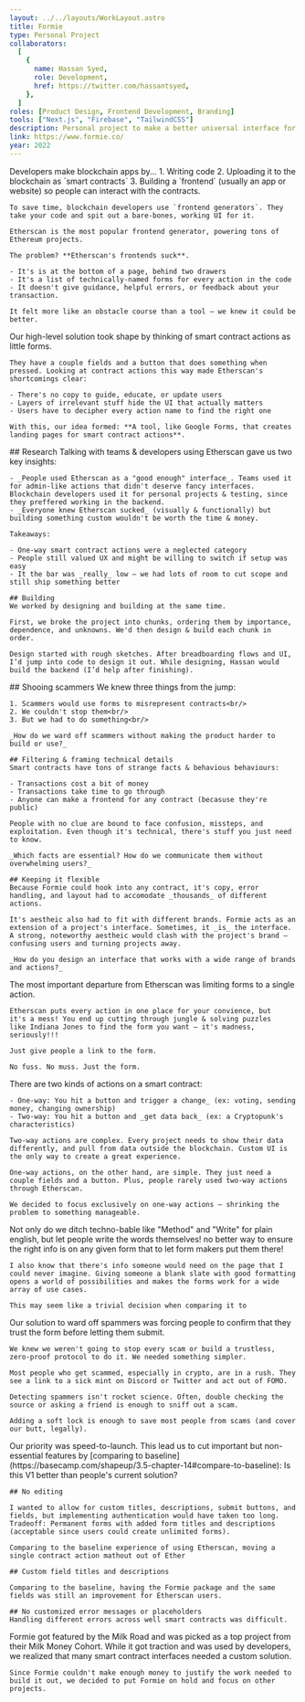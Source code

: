 ```yaml
---
layout: ../../layouts/WorkLayout.astro
title: Formie
type: Personal Project
collaborators:
  [
    {
      name: Hassan Syed,
      role: Development,
      href: https://twitter.com/hassantsyed,
    },
  ]
roles: [Product Design, Frontend Development, Branding]
tools: ["Next.js", "Firebase", "TailwindCSS"]
description: Personal project to make a better universal interface for smart contracts.
link: https://www.formie.co/
year: 2022
---
```



<Section title="Problem">
  <SubSection
    images={[
      { 
        src: "/work/formie/annotated-etherscan-page.png", 
        alt: "Etherscan's interface for smart contract actions",
      }
    ]}
  >
    Developers make blockchain apps by...
    1. Writing code
    2. Uploading it to the blockchain as `smart contracts`
    3. Building a `frontend` (usually an app or website) so people can interact with the contracts.

    To save time, blockchain developers use `frontend generators`. They take your code and spit out a bare-bones, working UI for it.

    Etherscan is the most popular frontend generator, powering tons of Ethereum projects.

    The problem? **Etherscan's frontends suck**.

    - It's is at the bottom of a page, behind two drawers
    - It's a list of technically-named forms for every action in the code
    - It doesn't give guidance, helpful errors, or feedback about your transaction.

    It felt more like an obstacle course than a tool — we knew it could be better.

  </SubSection>
</Section>

<Section title="Idea">
  <SubSection
    images={[
      { 
        src: "/work/formie/first-idea-for-form-builder.png", 
        alt: "First sketch of form builder UI",
      }
    ]}
  > 
    Our high-level solution took shape by thinking of smart contract actions as little forms.
    
    They have a couple fields and a button that does something when pressed. Looking at contract actions this way made Etherscan's shortcomings clear:

    - There's no copy to guide, educate, or update users
    - Layers of irrelevant stuff hide the UI that actually matters
    - Users have to decipher every action name to find the right one

    With this, our idea formed: **A tool, like Google Forms, that creates landing pages for smart contract actions**.

  </SubSection>
</Section>

<Section title="Process">
  <SubSection
    images={[
      { 
        src: "/work/formie/process/chunks.png", 
        alt: "Work chunks, sequenced in FigJam",
      },
      { 
        src: "/work/formie/process/flow.png", 
        alt: "First breadboard flow",
      },
    ]} 
    isUsingCarouselle={true}
  >
    ## Research
    Talking with teams & developers using Etherscan gave us two key insights:

    - _People used Etherscan as a "good enough" interface_. Teams used it for admin-like actions that didn't deserve fancy interfaces. Blockchain developers used it for personal projects & testing, since they preffered working in the backend.
    - _Everyone knew Etherscan sucked_ (visually & functionally) but building something custom wouldn't be worth the time & money.

    Takeaways:

    - One-way smart contract actions were a neglected category
    - People still valued UX and might be willing to switch if setup was easy
    - It the bar was _really_ low — we had lots of room to cut scope and still ship something better

    ## Building
    We worked by designing and building at the same time.

    First, we broke the project into chunks, ordering them by importance, dependence, and unknowns. We'd then design & build each chunk in order.

    Design started with rough sketches. After breadboarding flows and UI, I’d jump into code to design it out. While designing, Hassan would build the backend (I’d help after finishing).

  </SubSection>
</Section>

<Section title="Challenges">
  <SubSection>
    ## Shooing scammers
    We knew three things from the jump:
    
    1. Scammers would use forms to misrepresent contracts<br/>
    2. We couldn't stop them<br/>
    3. But we had to do something<br/>

    _How do we ward off scammers without making the product harder to build or use?_

    ## Filtering & framing technical details
    Smart contracts have tons of strange facts & behavious behaviours:

    - Transactions cost a bit of money
    - Transactions take time to go through
    - Anyone can make a frontend for any contract (becasuse they're public)

    People with no clue are bound to face confusion, missteps, and exploitation. Even though it's technical, there's stuff you just need to know.

    _Which facts are essential? How do we communicate them without overwhelming users?_

    ## Keeping it flexible
    Because Formie could hook into any contract, it's copy, error handling, and layout had to accomodate _thousands_ of different actions.

    It's aestheic also had to fit with different brands. Formie acts as an extension of a project's interface. Sometimes, it _is_ the interface. A strong, noteworthy aestheic would clash with the project's brand — confusing users and turning projects away.

    _How do you design an interface that works with a wide range of brands and actions?_

  </SubSection>
</Section>

<Section title="One page, one action">
  <SubSection>
    The most important departure from Etherscan was limiting forms to a single
    action.
    
    Etherscan puts every action in one place for your convience, but
    it's a mess! You end up cutting through jungle & solving puzzles
    like Indiana Jones to find the form you want — it's madness, seriously!!!

    Just give people a link to the form.

    No fuss. No muss. Just the form.

  </SubSection>
</Section>

<Section title="One-way actions only">
  <SubSection>
    There are two kinds of actions on a smart contract: 
    
    - One-way: You hit a button and trigger a change_ (ex: voting, sending money, changing ownership) 
    - Two-way: You hit a button and _get data back_ (ex: a Cryptopunk's characteristics) 
    
    Two-way actions are complex. Every project needs to show their data differently, and pull from data outside the blockchain. Custom UI is the only way to create a great experience.

    One-way actions, on the other hand, are simple. They just need a couple fields and a button. Plus, people rarely used two-way actions through Etherscan.

    We decided to focus exclusively on one-way actions — shrinking the problem to something manageable.

  </SubSection>
</Section>

<Section title="Human words">
  <SubSection>
    Not only do we ditch techno-bable like "Method" and "Write" for plain english, but let people write the words themselves! no better way to ensure the right info is on any given form that to let form makers put them there!

    I also know that there's info someone would need on the page that I could never imagine. Giving someone a blank slate with good formatting opens a world of possibilities and makes the forms work for a wide array of use cases.

    This may seem like a trivial decision when comparing it to

  </SubSection>
</Section>

<Section title="Force to confirm trust">
  <SubSection>
    Our solution to ward off spammers was forcing people to confirm that they trust the form before letting them submit.

    We knew we weren't going to stop every scam or build a trustless, zero-proof protocol to do it. We needed something simpler.

    Most people who get scammed, especially in crypto, are in a rush. They see a link to a sick mint on Discord or Twitter and act out of FOMO.

    Detecting spammers isn't rocket science. Often, double checking the source or asking a friend is enough to sniff out a scam.

    Adding a soft lock is enough to save most people from scams (and cover our butt, legally).

  </SubSection>
</Section>

<Section title="Tradeoffs">
  <SubSection>
    Our priority was speed-to-launch. This lead us to cut important but non-essential features by [comparing to baseline](https://basecamp.com/shapeup/3.5-chapter-14#compare-to-baseline): Is this V1 better than people's current solution?

    ## No editing

    I wanted to allow for custom titles, descriptions, submit buttons, and fields, but implementing authentication would have taken too long.
    Tradeoff: Permanent forms with added form titles and descriptions (acceptable since users could create unlimited forms).

    Comparing to the baseline experience of using Etherscan, moving a single contract action mathout out of Ether

    ## Custom field titles and descriptions

    Comparing to the baseline, having the Formie package and the same fields was still an improvement for Etherscan users.

    ## No customized error messages or placeholders
    Handling different errors across well smart contracts was difficult.

  </SubSection>
</Section>

<Section title="Result">
  <SubSection>
    Formie got featured by the Milk Road and was picked as a top project from their Milk Money Cohort. While it got traction and was used by developers, we realized that many smart contract interfaces needed a custom solution.

    Since Formie couldn't make enough money to justify the work needed to build it out, we decided to put Formie on hold and focus on other projects.

  </SubSection>
</Section>

